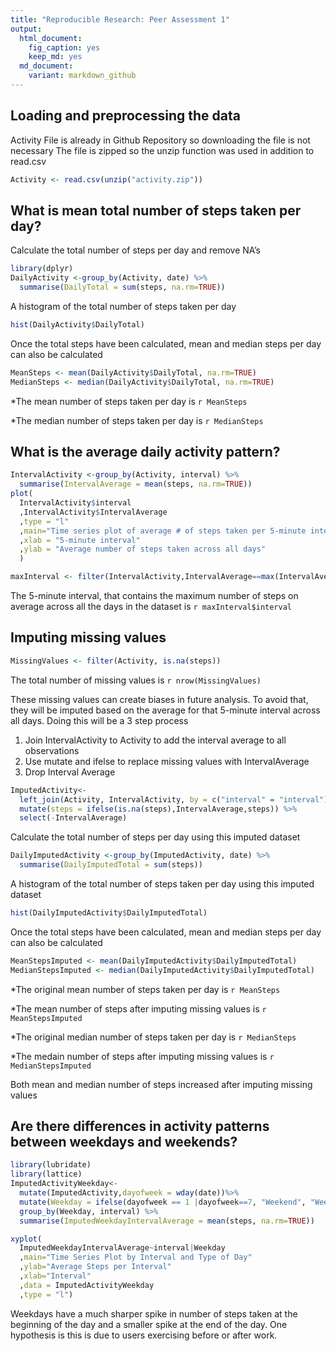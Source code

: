 ```yaml
---
title: "Reproducible Research: Peer Assessment 1"
output: 
  html_document:
    fig_caption: yes
    keep_md: yes
  md_document:
    variant: markdown_github
---
```



## Loading and preprocessing the data
Activity File is already in Github Repository so downloading the file is not necessary
The file is zipped so the unzip function was used in addition to read.csv

```r
Activity <- read.csv(unzip("activity.zip"))
```

## What is mean total number of steps taken per day?
Calculate the total number of steps per day and remove NA's
```r
library(dplyr)
DailyActivity <-group_by(Activity, date) %>%
  summarise(DailyTotal = sum(steps, na.rm=TRUE))
```

A histogram of the total number of steps taken per day
```r
hist(DailyActivity$DailyTotal)
```


Once the total steps have been calculated, mean and median steps per day can also be calculated
```r
MeanSteps <- mean(DailyActivity$DailyTotal, na.rm=TRUE)
MedianSteps <- median(DailyActivity$DailyTotal, na.rm=TRUE)
```
 
*The mean number of steps taken per day is `r MeanSteps`

*The median number of steps taken per day is `r MedianSteps`


## What is the average daily activity pattern?

```r
IntervalActivity <-group_by(Activity, interval) %>%
  summarise(IntervalAverage = mean(steps, na.rm=TRUE))
plot(
  IntervalActivity$interval
  ,IntervalActivity$IntervalAverage
  ,type = "l"
  ,main="Time series plot of average # of steps taken per 5-minute interval"
  ,xlab = "5-minute interval"
  ,ylab = "Average number of steps taken across all days"
  )
```


```r
maxInterval <- filter(IntervalActivity,IntervalAverage==max(IntervalAverage))
```
The 5-minute interval, that contains the maximum number of steps on average across all the days in the dataset is `r maxInterval$interval`

## Imputing missing values

```r
MissingValues <- filter(Activity, is.na(steps))
```
The total number of missing values is `r nrow(MissingValues)`

These missing values can create biases in future analysis.  To avoid that, they will be imputed based on the average for that 5-minute interval across all days. Doing this will be a 3 step process

1. Join IntervalActivity to Activity to add the interval average to all observations
2. Use mutate and ifelse to replace missing values with IntervalAverage
3. Drop Interval Average

```r
ImputedActivity<- 
  left_join(Activity, IntervalActivity, by = c("interval" = "interval")) %>%
  mutate(steps = ifelse(is.na(steps),IntervalAverage,steps)) %>%
  select(-IntervalAverage)
```

Calculate the total number of steps per day using this imputed dataset
```r
DailyImputedActivity <-group_by(ImputedActivity, date) %>%
  summarise(DailyImputedTotal = sum(steps))
```

A histogram of the total number of steps taken per day using this imputed dataset
```r
hist(DailyImputedActivity$DailyImputedTotal)
```


Once the total steps have been calculated, mean and median steps per day can also be calculated
```r
MeanStepsImputed <- mean(DailyImputedActivity$DailyImputedTotal)
MedianStepsImputed <- median(DailyImputedActivity$DailyImputedTotal)
```
 
*The original mean number of steps taken per day is `r MeanSteps`

*The mean number of steps after imputing missing values is `r MeanStepsImputed`

*The original median number of steps taken per day is `r MedianSteps`

*The medain number of steps after imputing missing values is `r MedianStepsImputed`

Both mean and median number of steps increased after imputing missing values


## Are there differences in activity patterns between weekdays and weekends?


```r
library(lubridate)
library(lattice)
ImputedActivityWeekday<- 
  mutate(ImputedActivity,dayofweek = wday(date))%>%
  mutate(Weekday = ifelse(dayofweek == 1 |dayofweek==7, "Weekend", "Weekday")) %>%
  group_by(Weekday, interval) %>%
  summarise(ImputedWeekdayIntervalAverage = mean(steps, na.rm=TRUE))

xyplot(
  ImputedWeekdayIntervalAverage~interval|Weekday
  ,main="Time Series Plot by Interval and Type of Day"
  ,ylab="Average Steps per Interval"
  ,xlab="Interval"
  ,data = ImputedActivityWeekday
  ,type = "l")
```

Weekdays have a much sharper spike in number of steps taken at the beginning of the day and a smaller spike at the end of the day.  One hypothesis is this is due to users exercising before or after work.